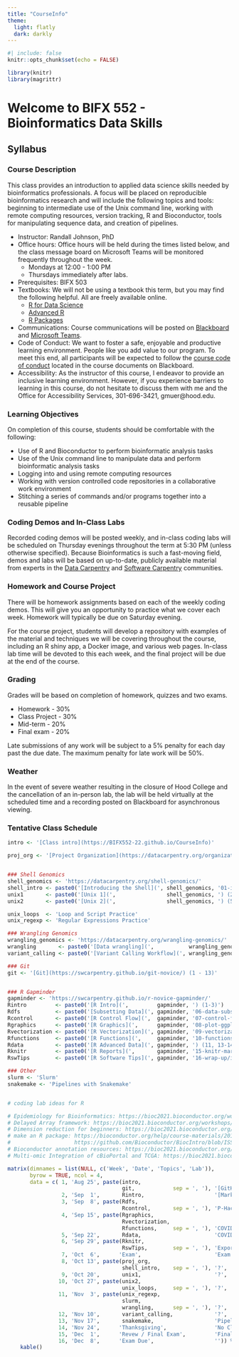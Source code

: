 ```yaml
---
title: "CourseInfo"
theme: 
  light: flatly
  dark: darkly
---
```


```r
#| include: false
knitr::opts_chunk$set(echo = FALSE)

library(knitr)
library(magrittr)
```

# Welcome to BIFX 552 - Bioinformatics Data Skills

## Syllabus

### Course Description

This class provides an introduction to applied data science skills needed by bioinformatics professionals. A focus will be placed on reproducible bioinformatics research and will include the following topics and tools: beginning to intermediate use of the Unix command line, working with remote computing resources, version tracking, R and Bioconductor, tools for manipulating sequence data, and creation of pipelines.

-   Instructor: Randall Johnson, PhD
-   Office hours: Office hours will be held during the times listed below, and the class message board on Microsoft Teams will be monitored frequently throughout the week.
    -   Mondays at 12:00 - 1:00 PM
    -   Thursdays immediately after labs.
-   Prerequisites: BIFX 503
-   Textbooks: We will not be using a textbook this term, but you may find the following helpful. All are freely available online.
    -   [R for Data Science](https://r4ds.had.co.nz/)
    -   [Advanced R](https://adv-r.hadley.nz/)
    -   [R Packages](https://r-pkgs.org/)
-   Communications: Course communications will be posted on [Blackboard](https://hood.blackboard.edu) and [Microsoft Teams](https://teams.microsoft.com/l/team/19%3agbXzrtw2Pdri-U6XHzIJZLeOopnCtqc3hUtH8At9qtE1%40thread.tacv2/conversations?groupId=edc6edd8-2142-46b2-b5ab-cfe30e904980&tenantId=a661a969-6db1-4168-a18c-04d87566e044).
-   Code of Conduct: We want to foster a safe, enjoyable and productive learning environment. People like you add value to our program. To meet this end, all participants will be expected to follow the [course code of conduct](code_of_conduct.html) located in the course documents on Blackboard.
-   Accessibility: As the instructor of this course, I endeavor to provide an inclusive learning environment. However, if you experience barriers to learning in this course, do not hesitate to discuss them with me and the Office for Accessibility Services, 301-696-3421, gmuer\@hood.edu.

### Learning Objectives

On completion of this course, students should be comfortable with the following:

-   Use of R and Bioconductor to perform bioinformatic analysis tasks
-   Use of the Unix command line to manipulate data and perform bioinformatic analysis tasks
-   Logging into and using remote computing resources
-   Working with version controlled code repositories in a collaborative work environment
-   Stitching a series of commands and/or programs together into a reusable pipeline

### Coding Demos and In-Class Labs

Recorded coding demos will be posted weekly, and in-class coding labs will be scheduled on Thursday evenings throughout the term at 5:30 PM (unless otherwise specified). Because Bioinformatics is such a fast-moving field, demos and labs will be based on up-to-date, publicly available material from experts in the [Data Carpentry](https://datacarpentry.org/) and [Software Carpentry](https://software-carpentry.org/) communities.

### Homework and Course Project

There will be homework assignments based on each of the weekly coding demos. This will give you an opportunity to practice what we cover each week. Homework will typically be due on Saturday evening.

For the course project, students will develop a repository with examples of the material and techniques we will be covering throughout the course, including an R shiny app, a Docker image, and various web pages. In-class lab time will be devoted to this each week, and the final project will be due at the end of the course.

### Grading

Grades will be based on completion of homework, quizzes and two exams.

-   Homework - 30%
-   Class Project - 30%
-   Mid-term - 20%
-   Final exam - 20%

Late submissions of any work will be subject to a 5% penalty for each day past the due date. The maximum penalty for late work will be 50%.

### Weather

In the event of severe weather resulting in the closure of Hood College and the cancellation of an in-person lab, the lab will be held virtually at the scheduled time and a recording posted on Blackboard for asynchronous viewing.

### Tentative Class Schedule

```r
intro <- '[Class intro](https://BIFX552-22.github.io/CourseInfo)'

proj_org <- '[Project Organization](https://datacarpentry.org/organization-genomics/)'


### Shell Genomics
shell_genomics <- 'https://datacarpentry.org/shell-genomics/'
shell_intro <- paste0('[Introducing the Shell](', shell_genomics, '01-introduction/index.html)')
unix1       <- paste0('[Unix 1](',                shell_genomics, ') (2 - 4)')
unix2       <- paste0('[Unix 2](',                shell_genomics, ') (5 - 6)')

unix_loops  <- 'Loop and Script Practice'
unix_regexp <- 'Regular Expressions Practice'

### Wrangling Genomics
wrangling_genomics <- 'https://datacarpentry.org/wrangling-genomics/'
wrangling       <- paste0('[Data wrangling](',           wrangling_genomics, ') (1 - 3)')
variant_calling <- paste0('[Variant Calling Workflow](', wrangling_genomics, '04-variant_calling/index.html)')

### Git
git <- '[Git](https://swcarpentry.github.io/git-novice/) (1 - 13)'


### R Gapminder
gapminder <- 'https://swcarpentry.github.io/r-novice-gapminder/'
Rintro         <- paste0('[R Intro](',         gapminder, ') (1-3)')
Rdfs           <- paste0('[Subsetting Data](', gapminder, '06-data-subsetting/index.html)')
Rcontrol       <- paste0('[R Control Flow](',  gapminder, '07-control-flow/index.html)')
Rgraphics      <- paste0('[R Graphics](',      gapminder, '08-plot-ggplot2/index.html)')
Rvectorization <- paste0('[R Vectorization](', gapminder, '09-vectorization/index.html)')
Rfunctions     <- paste0('[R Functions](',     gapminder, '10-functions/index.html)')
Rdata          <- paste0('[R Advanced Data](', gapminder, ') (11, 13-14)')
Rknitr         <- paste0('[R Reports](',       gapminder, '15-knitr-markdown/index.html)')
RswTips        <- paste0('[R Software Tips](', gapminder, '16-wrap-up/index.html)')

### Other
slurm <- 'Slurm'
snakemake <- 'Pipelines with Snakemake'


# coding lab ideas for R

# Epidemiology for Bioinformatics: https://bioc2021.bioconductor.org/workshops/paper121/
# Delayed Array framework: https://bioc2021.bioconductor.org/workshops/paper50/
# Dimension reduction for beginners: https://bioc2021.bioconductor.org/workshops/paper27/
# make an R package: https://bioconductor.org/help/course-materials/2019/IISA/RPackages.html
#                    https://github.com/Bioconductor/BiocIntro/blob/ISSA2019/vignettes/RPackages.Rmd
# Bioconductor annotation resources: https://bioc2021.bioconductor.org/workshops/paper68/
# Multi-omic Integration of cBioPortal and TCGA: https://bioc2021.bioconductor.org/workshops/paper40/

matrix(dimnames = list(NULL, c('Week', 'Date', 'Topics', 'Lab')),
       byrow = TRUE, ncol = 4,
       data = c( 1, 'Aug 25', paste(intro,
                                    git,            sep = ', '), '[GitHub / DockerHub](labs/01git)',
                 2, 'Sep  1',       Rintro,                      '[Markdown / Quarto](labs/02markdown)',
                 3, 'Sep  8', paste(Rdfs,
                                    Rcontrol,       sep = ', '), 'P-Hacking',
                 4, 'Sep 15', paste(Rgraphics,
                                    Rvectorization,
                                    Rfunctions,     sep = ', '), 'COVID Dashboard I',
                 5, 'Sep 22',       Rdata,                       'COVID Dashboard II',
                 6, 'Sep 29', paste(Rknitr,
                                    RswTips,        sep = ', '), 'Exporting Reports',
                 7, 'Oct  6',      'Exam',                       'Exam review',
                 8, 'Oct 13', paste(proj_org, 
                                    shell_intro,    sep = ', '), '?',
                 9, 'Oct 20',       unix1,                       '?',
                10, 'Oct 27', paste(unix2,
                                    unix_loops,     sep = ', '), '?',
                11, 'Nov  3', paste(unix_regexp,
                                    slurm,
                                    wrangling,      sep = ', '), '?',
                12, 'Nov 10',       variant_calling,             '?',
                13, 'Nov 17',       snakemake,                   'Pipeline',
                14, 'Nov 24',      'Thanksgiving',               'No Class',
                15, 'Dec  1',      'Revew / Final Exam',         'Final Review',
                16, 'Dec  8',      'Exam Due',                   '')) %>%
    kable()
```
